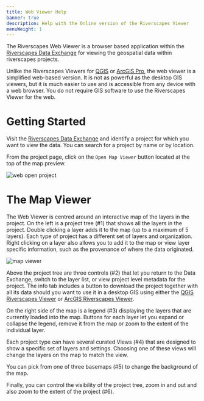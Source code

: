 ```yaml
---
title: Web Viewer Help
banner: true
description: Help with the Online version of the Riverscapes Viewer
menuWeight: 1
---
```


The Riverscapes Web Viewer is a browser based application within the [Riverscapes Data Exchange](https://data.riverscapes.net) for viewing the geospatial data within riverscapes projects.

Unlike the Riverscapes Viewers for [QGIS](/software-help/help-qgis) or [ArcGIS Pro](/software-help/help-arcpro), the web viewer is a simplified web-based version. It is not as powerful as the desktop GIS viewers, but it is much easier to use and is accessible from any device with a web browser. You do not require GIS software to use the Riverscapes Viewer for the web.

# Getting Started

Visit the [Riverscapes Data Exchange](https://data.riverscapes.net) and identify a project for which you want to view the data. You can search for a project by name or by location.

From the project page, click on the `Open Map Viewer` button located at the top of the map preview. 

![web open project](/images/webviewer/web_viewer.jpg)

# The Map Viewer

The Web Viewer is centred around an interactive map of the layers in the project. On the left is a project tree (#1) that shows all the layers in the project. Double clicking a layer adds it to the map (up to a maximum of 5 layers). Each type of project has a different set of layers and organization. Right clicking on a layer also allows you to add it to the map or view layer specific information, such as the provenance of where the data originated.

![map viewer](/images/webviewer/web-map-viewer.png)

Above the project tree are three controls (#2) that let you return to the Data Exchange, switch to the layer list, or view project level metadata for the project. The info tab includes a button to download the project together with all its data should you want to use it in a desktop GIS using either the [QGIS Riverscapes Viewer](/software-help/help-qgis) or [ArcGIS Riverscapes Viewer](/software-help/help-arcpro).

On the right side of the map is a legend (#3) displaying the layers that are currently loaded into the map. Buttons for each layer let you expand or collapse the legend, remove it from the map or zoom to the extent of the individual layer.

Each project type can have several curated Views (#4) that are designed to show a specific set of layers and settings. Choosing one of these views will change the layers on the map to match the view.

You can pick from one of three basemaps (#5) to change the background of the map.

Finally, you can control the visibility of the project tree, zoom in and out  and also zoom to the extent of the project (#6).
